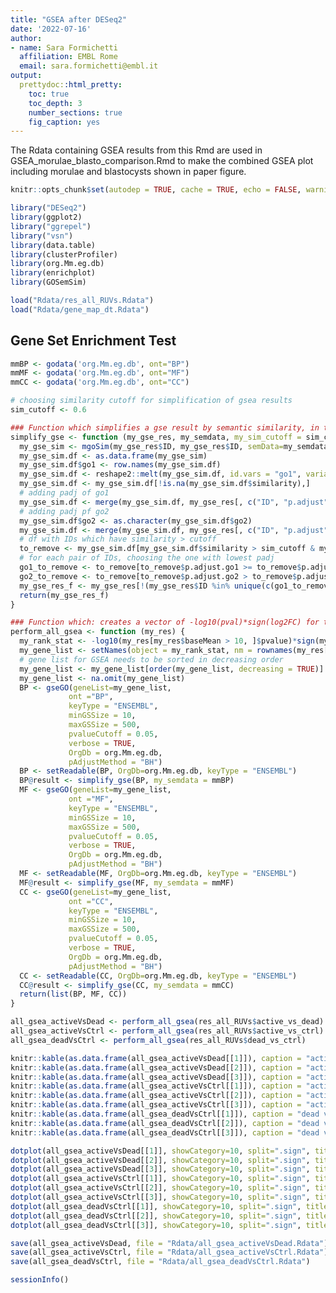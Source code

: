 ```yaml
---
title: "GSEA after DESeq2"
date: '2022-07-16'
author: 
- name: Sara Formichetti
  affiliation: EMBL Rome
  email: sara.formichetti@embl.it
output:
  prettydoc::html_pretty:
    toc: true
    toc_depth: 3
    number_sections: true
    fig_caption: yes
---
```


The Rdata containing GSEA results from this Rmd are used in GSEA_morulae_blasto_comparison.Rmd to make the combined GSEA plot including morulae and blastocysts shown in paper figure. 

```r

knitr::opts_chunk$set(autodep = TRUE, cache = TRUE, echo = FALSE, warning = FALSE, message = FALSE, results = 'hide', fig.width=12, fig.height=8)

```

```r

library("DESeq2")
library(ggplot2)
library("ggrepel")
library("vsn")
library(data.table)
library(clusterProfiler)
library(org.Mm.eg.db)
library(enrichplot)
library(GOSemSim)

```

```r

load("Rdata/res_all_RUVs.Rdata")
load("Rdata/gene_map_dt.Rdata")

```

## Gene Set Enrichment Test

```r

mmBP <- godata('org.Mm.eg.db', ont="BP")
mmMF <- godata('org.Mm.eg.db', ont="MF")
mmCC <- godata('org.Mm.eg.db', ont="CC")

```

```r

# choosing similarity cutoff for simplification of gsea results
sim_cutoff <- 0.6

### Function which simplifies a gse result by semantic similarity, in the same way it is done by the clusterProfiler::simplify function (which however only takes gseGO results) 
simplify_gse <- function (my_gse_res, my_semdata, my_sim_cutoff = sim_cutoff) {
  my_gse_sim <- mgoSim(my_gse_res$ID, my_gse_res$ID, semData=my_semdata, measure="Wang", combine=NULL)
  my_gse_sim.df <- as.data.frame(my_gse_sim)
  my_gse_sim.df$go1 <- row.names(my_gse_sim.df)
  my_gse_sim.df <- reshape2::melt(my_gse_sim.df, id.vars = "go1", variable.name = "go2", value.name = "similarity")
  my_gse_sim.df <- my_gse_sim.df[!is.na(my_gse_sim.df$similarity),]
  # adding padj of go1
  my_gse_sim.df <- merge(my_gse_sim.df, my_gse_res[, c("ID", "p.adjust")], by.x="go1", by.y="ID")
  # adding padj pf go2
  my_gse_sim.df$go2 <- as.character(my_gse_sim.df$go2)
  my_gse_sim.df <- merge(my_gse_sim.df, my_gse_res[, c("ID", "p.adjust")], by.x="go2", by.y="ID", suffixes = c(".go1", ".go2"))
  # df with IDs which have similarity > cutoff
  to_remove <- my_gse_sim.df[my_gse_sim.df$similarity > sim_cutoff & my_gse_sim.df$similarity != 1, ]
  # for each pair of IDs, choosing the one with lowest padj  
  go1_to_remove <- to_remove[to_remove$p.adjust.go1 >= to_remove$p.adjust.go2, "go1"]
  go2_to_remove <- to_remove[to_remove$p.adjust.go2 > to_remove$p.adjust.go1, "go2"]
  my_gse_res_f <- my_gse_res[!(my_gse_res$ID %in% unique(c(go1_to_remove, go2_to_remove))), ]
  return(my_gse_res_f)
}

### Function which: creates a vector of -log10(pval)*sign(log2FC) for the DESeq result of a specific comparison, sorted in decreasing order and named with gene ids; uses this vector for Gene Set Enrichment Analsysis using package clusterProfiler; simplify the result by semantic similarity
perform_all_gsea <- function (my_res) {
  my_rank_stat <- -log10(my_res[my_res$baseMean > 10, ]$pvalue)*sign(my_res[my_res$baseMean > 10, ]$log2FoldChange)
  my_gene_list <- setNames(object = my_rank_stat, nm = rownames(my_res[my_res$baseMean > 10, ]))
  # gene list for GSEA needs to be sorted in decreasing order
  my_gene_list <- my_gene_list[order(my_gene_list, decreasing = TRUE)]
  my_gene_list <- na.omit(my_gene_list)
  BP <- gseGO(geneList=my_gene_list, 
             ont ="BP", 
             keyType = "ENSEMBL", 
             minGSSize = 10, 
             maxGSSize = 500, 
             pvalueCutoff = 0.05, 
             verbose = TRUE, 
             OrgDb = org.Mm.eg.db, 
             pAdjustMethod = "BH")
  BP <- setReadable(BP, OrgDb=org.Mm.eg.db, keyType = "ENSEMBL")
  BP@result <- simplify_gse(BP, my_semdata = mmBP)
  MF <- gseGO(geneList=my_gene_list, 
             ont ="MF", 
             keyType = "ENSEMBL", 
             minGSSize = 10, 
             maxGSSize = 500, 
             pvalueCutoff = 0.05, 
             verbose = TRUE, 
             OrgDb = org.Mm.eg.db, 
             pAdjustMethod = "BH")
  MF <- setReadable(MF, OrgDb=org.Mm.eg.db, keyType = "ENSEMBL")
  MF@result <- simplify_gse(MF, my_semdata = mmMF)
  CC <- gseGO(geneList=my_gene_list, 
             ont ="CC", 
             keyType = "ENSEMBL", 
             minGSSize = 10, 
             maxGSSize = 500, 
             pvalueCutoff = 0.05, 
             verbose = TRUE, 
             OrgDb = org.Mm.eg.db, 
             pAdjustMethod = "BH")
  CC <- setReadable(CC, OrgDb=org.Mm.eg.db, keyType = "ENSEMBL")
  CC@result <- simplify_gse(CC, my_semdata = mmCC)
  return(list(BP, MF, CC))
}

all_gsea_activeVsDead <- perform_all_gsea(res_all_RUVs$active_vs_dead)
all_gsea_activeVsCtrl <- perform_all_gsea(res_all_RUVs$active_vs_ctrl)
all_gsea_deadVsCtrl <- perform_all_gsea(res_all_RUVs$dead_vs_ctrl)

```

```r

knitr::kable(as.data.frame(all_gsea_activeVsDead[[1]]), caption = "active vs dead - Biological Process GO")
knitr::kable(as.data.frame(all_gsea_activeVsDead[[2]]), caption = "active vs dead - Molecular Function GO")
knitr::kable(as.data.frame(all_gsea_activeVsDead[[3]]), caption = "active vs dead - Cellular Component GO")
knitr::kable(as.data.frame(all_gsea_activeVsCtrl[[1]]), caption = "active vs ctrl - Biological Process GO")
knitr::kable(as.data.frame(all_gsea_activeVsCtrl[[2]]), caption = "active vs ctrl - Molecular Function GO")
knitr::kable(as.data.frame(all_gsea_activeVsCtrl[[3]]), caption = "active vs ctrl - Cellular Component GO")
knitr::kable(as.data.frame(all_gsea_deadVsCtrl[[1]]), caption = "dead vs ctrl - Biological Process GO")
knitr::kable(as.data.frame(all_gsea_deadVsCtrl[[2]]), caption = "dead vs ctrl - Molecular Function GO")
knitr::kable(as.data.frame(all_gsea_deadVsCtrl[[3]]), caption = "dead vs ctrl - Cellular Component GO")

```

```r

dotplot(all_gsea_activeVsDead[[1]], showCategory=10, split=".sign", title = "active vs dead - BP GO", font.size = 10) + facet_grid(.~.sign)
dotplot(all_gsea_activeVsDead[[2]], showCategory=10, split=".sign", title = "active vs dead - MF GO", font.size = 10) + facet_grid(.~.sign)
dotplot(all_gsea_activeVsDead[[3]], showCategory=10, split=".sign", title = "active vs dead - CC GO", font.size = 10) + facet_grid(.~.sign)
dotplot(all_gsea_activeVsCtrl[[1]], showCategory=10, split=".sign", title = "active vs ctrl - BP GO", font.size = 10) + facet_grid(.~.sign)
dotplot(all_gsea_activeVsCtrl[[2]], showCategory=10, split=".sign", title = "active vs ctrl - MF GO", font.size = 10) + facet_grid(.~.sign)
dotplot(all_gsea_activeVsCtrl[[3]], showCategory=10, split=".sign", title = "active vs ctrl - CC GO", font.size = 10) + facet_grid(.~.sign)
dotplot(all_gsea_deadVsCtrl[[1]], showCategory=10, split=".sign", title = "dead vs ctrl - BP GO", font.size = 10) + facet_grid(.~.sign)
dotplot(all_gsea_deadVsCtrl[[2]], showCategory=10, split=".sign", title = "dead vs ctrl - MF GO", font.size = 10) + facet_grid(.~.sign)
dotplot(all_gsea_deadVsCtrl[[3]], showCategory=10, split=".sign", title = "dead vs ctrl - CC GO", font.size = 10) + facet_grid(.~.sign)

```

```r

save(all_gsea_activeVsDead, file = "Rdata/all_gsea_activeVsDead.Rdata")
save(all_gsea_activeVsCtrl, file = "Rdata/all_gsea_activeVsCtrl.Rdata")
save(all_gsea_deadVsCtrl, file = "Rdata/all_gsea_deadVsCtrl.Rdata")

```

```r

sessionInfo()

```